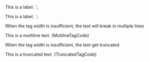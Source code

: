 
<Tag design="multiline">This is a label.</Tag>
`;

<Tag design="truncated">This is a label.</Tag>
`;

<Section
	title="Multiline"
	contained={true}
	style={{ paddingRight: 0, paddingLeft: 0 }}
>
	<p>
		When the tag width is insufficient, the text will break in multiple lines
	</p>
	<Preview wrapper={true}>
		<Tag style="multiline">This is a multiline text.</Tag>
	</Preview>
	<Snippet language="js">{MutilineTagCode}</Snippet>
</Section>

<Section
	title="Truncated"
	contained={true}
	style={{ paddingRight: 0, paddingLeft: 0 }}
>
	<p>
		When the tag width is insufficient, the text get truncated
	</p>
	<Preview wrapper={true}>
		<Tag style="truncated">This is a truncated text.</Tag>
	</Preview>
	<Snippet language="js">{TruncatedTagCode}</Snippet>
</Section>
